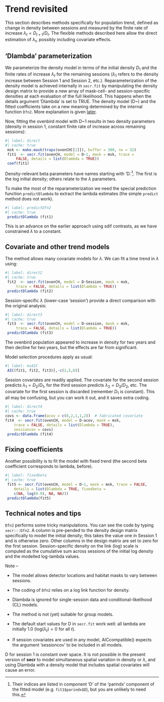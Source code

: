 # Trend revisited {#sec-trend}

This section describes methods specifically for population trend, defined as change in density between sessions and measured by the finite rate of increase $\lambda_t = D_{t+1} / D_t$. The flexible methods described here allow the direct estimation of $\lambda_t$, possibly including covariate effects. 

## 'Dlambda' parameterization
\index{Trend!Dlambda}
\index{Parameterization!Dlambda}

We parameterize the density model in terms of the initial density $D_1$ and the finite rates of increase $\lambda_t$ for the remaining sessions ($\lambda_1$ refers to the density increase between Session 1 and Session 2, etc.). Reparameterization of the density model is achieved internally in `secr.fit` by manipulating the density design matrix to provide a new array of mask-cell- and session-specific densities at each evaluation of the full likelihood. This happens when the details argument 'Dlambda' is set to TRUE. The density model (D~) and the fitted coefficients take on a new meaning determined by the internal function `Dfn2`. More explanation is given [later](#Review).
 
 Now, fitting the ovenbird model \index{Ovenbird} with D~1 results in two density parameters (density in session 1, constant finite rate of increase across remaining sessions):
```r
#| label: direct
#| cache: true
 msk <- make.mask(traps(ovenCH[[1]]), buffer = 300, nx = 32)
 fit1  <- secr.fit(ovenCH, model = D~1, mask = msk, trace = 
     FALSE, details = list(Dlambda = TRUE))
 coef(fit1)
```
 
 Density-relevant beta parameters have names starting with 'D.'[^trend1]. The first is the log initial density; others relate to the $\lambda$ parameters.
 
 [^trend1]: Their indices are listed in component 'D' of the 'parindx' component of the fitted model (e.g. `fit1$parindx$D`), but you are unlikely to need this.
 
 To make the most of the reparameterization we need the special prediction function `predictDlambda` to extract the lambda estimates (the simple `predict` method does not work).
 
```r
#| label: predictDfn2
#| cache: true
 predictDlambda (fit1)
```
 
 This is an advance on the earlier approach using sdif contrasts, as we have constrained $\lambda$ to a constant. 
 
## Covariate and other trend models
 
 The method allows many covariate models for $\lambda$. We can fit a time trend in $\lambda$ using:
  
```r
#| label: direct2
#| cache: true
 fit2  <- secr.fit(ovenCH, model = D~Session, mask = msk, 
     trace = FALSE, details = list(Dlambda = TRUE))
 predictDlambda (fit2)
```
 
 Session-specific $\lambda$ (lower-case 'session') provide a direct comparison with the original analysis:
  
```r
#| label: direct3
#| cache: true
 fit3  <- secr.fit(ovenCH, model = D~session, mask = msk, 
     trace = FALSE, details = list(Dlambda = TRUE))
 predictDlambda (fit3)
```
 
The ovenbird population appeared to increase in density for two years and then decline for two years, but the effects are far from significant.
 
 Model selection procedures apply as usual:
```r
#| label: msAIC
 AIC(fit1, fit2, fit3)[,-c(2,5,6)]
```
 
Session covariates are readily applied. The covariate for the second session predicts $\lambda_1 = D_2/D_1$, for the third session predicts $\lambda_2 = D_3/D_2$, etc. The covariate for the first session is discarded (remember $D_1$ is constant). This all may be confusing, but you can work it out, and it saves extra coding.
 
```r
#| label: direct4
#| cache: true
covs <- data.frame(acov = c(0,2,1,1,2))  # fabricated covariate
fit4  <- secr.fit(ovenCH, model = D~acov, mask = msk, 
    trace = FALSE, details = list(Dlambda = TRUE), 
    sessioncov = covs)
 predictDlambda (fit4)
```
 
## Fixing coefficients
 
 Another possibility is to fit the model with fixed trend (the second beta coefficient corresponds to lambda, before). 
 
```r
#| label: fixedbeta
#| cache: true
 fit5 <- secr.fit(ovenCH, model = D~1, mask = msk, trace = FALSE,
    details = list(Dlambda = TRUE, fixedbeta = 
    c(NA, log(0.9), NA, NA)))
 predictDlambda(fit5)
```
 
 <!-- For comparison, this can be achieved more conventionally by fixing the  -->
  <!-- beta coefficient in a model with log-linear trend over sessions (D~Session): -->
  
  <!--```{r fixedbeta2, cache = TRUE} -->
  <!-- fit6 <- secr.fit(ovenCH, model = D~Session, mask = msk, trace = FALSE, -->
                         <!--     details = list(Dlambda = FALSE, fixedbeta = c(NA, log(0.9), NA, NA))) -->
  <!-- t(sapply(predict(fit6), '[', 'D', )) -->
  <!--``` -->
  
## Technical notes and tips {#Review}
  
  `Dfn2` performs some tricky manipulations. You can see the code by typing `secr:::Dfn2`. A column is pre-pended to the density design matrix specifically to model the initial density; this takes the value one in Session 1 and is otherwise zero. Other columns in the design matrix are set to zero for the first session. Session-specific density on the link (log) scale is computed as the cumulative sum across sessions of the initial log density and the modelled log-lambda values.
 
 Note --
  
  * The model allows detector locations and habitat masks to vary between sessions.
 
 * The coding of `Dfn2` relies on a log link function for density.
 
 * Dlambda is ignored for single-session data and conditional-likelihood (CL) models.
 
 * The method is not (yet) suitable for group models.
 
 * The default start values for D in `secr.fit` work well: all lambda are initially 1.0 ($\mathrm{log}(\lambda_t) = 0$ for all $t$).
 
 * If session covariates are used in any model, AICcompatible() expects the argument 'sessioncov' to be included in all models.
 
::: {.callout-tip}
D for session 1 is constant over space. It is not possible in the present version of **secr** to model simultaneous spatial variation in density or $\lambda$, and using Dlambda with a density model that includes spatial covariates will cause an error.
:::

<!-- ::: {.callout-tip} -->
<!-- Underestimation of sampling variance is expected when a trend model is fitted to temporal samples with incomplete population turnover between sessions. The product likelihood assumes a new realisation of the underlying population process for each session. If in actuality much of the sampled population remains the same (the same individuals in the same home ranges) then the precision of the trend coefficient will be overstated. -->
<!-- ::: -->
  
  <!-- The effect is often small. Possible solutions are to fit an open population model (e.g., in **openCR** [@es20]) or to apply some form of bootstrapping. -->
  
